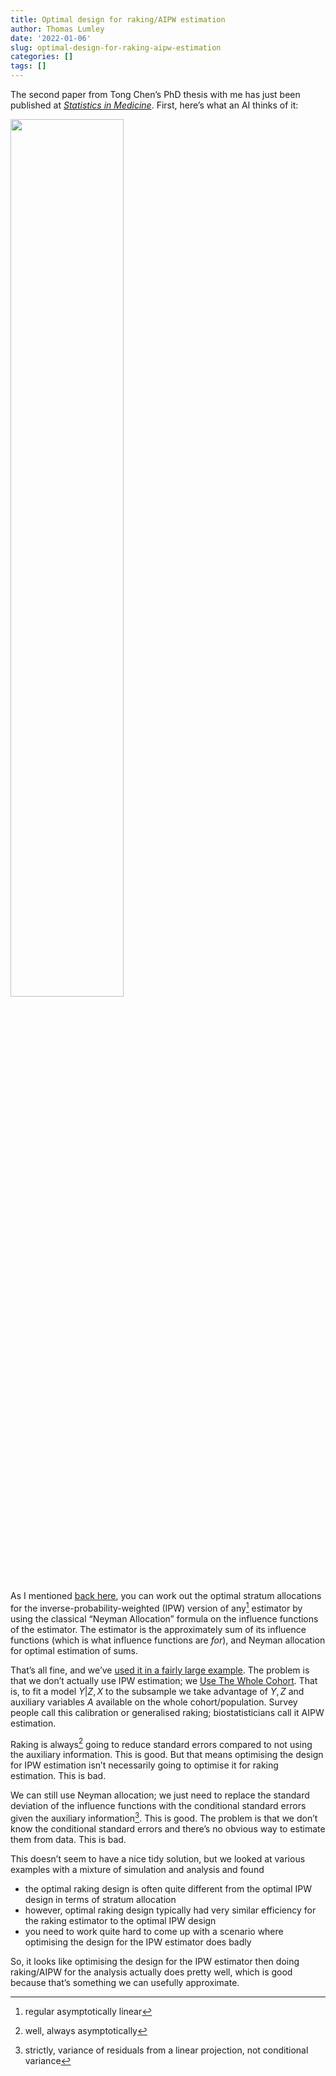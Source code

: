 ```yaml
---
title: Optimal design for raking/AIPW estimation
author: Thomas Lumley
date: '2022-01-06'
slug: optimal-design-for-raking-aipw-estimation
categories: []
tags: []
---
```


The second paper from Tong Chen's PhD thesis with me has just been published at [*Statistics in Medicine*](https://onlinelibrary.wiley.com/doi/10.1002/sim.9300). First, here's what an AI thinks of it:

![](images/Dream_TradingCard.jpg){width=60%}

As I mentioned [back here](https://notstatschat.rbind.io/2019/01/26/two-quick-survey-items/), you can work out the optimal stratum allocations for the inverse-probability-weighted (IPW) version of any^[regular asymptotically linear] estimator by using the classical "Neyman Allocation" formula on the influence functions of the estimator. The estimator is the approximately sum of its influence functions (which is what influence functions are *for*), and Neyman allocation for optimal estimation of sums.

That's all fine, and we've [used it in a fairly large example](https://arxiv.org/abs/2109.14001).  The problem is that we don't actually use IPW estimation; we [Use The Whole Cohort](https://www.ncbi.nlm.nih.gov/pmc/articles/PMC2768499/). That is, to fit a model $Y|Z,X$ to the subsample we take advantage of $Y,Z$ and auxiliary variables $A$ available on the whole cohort/population. Survey people call this calibration or generalised raking; biostatisticians call it AIPW estimation. 

Raking is always^[well, always asymptotically] going to reduce standard errors compared to not using the auxiliary information. This is good. But that means optimising the design for IPW estimation isn't necessarily going to optimise it for raking estimation. This is bad. 

We can still use Neyman allocation; we just need to replace the standard deviation of the influence functions with the conditional standard errors given the auxiliary information^[strictly, variance of residuals from a linear projection, not conditional variance]. This is good. The problem is that we don't know the conditional standard errors and there's no obvious way to estimate them from data. This is bad.

This doesn't seem to have a nice tidy solution, but we looked at various examples with a mixture of simulation and analysis and found

- the optimal raking design is often quite different from the optimal IPW design in terms of stratum allocation 
- however, optimal raking design typically had very similar efficiency for the raking estimator to the optimal IPW design
- you need to work quite hard to come up with a scenario where optimising the design for the IPW estimator does badly

So, it looks like optimising the design for the IPW estimator then doing raking/AIPW for the analysis actually does pretty well, which is good because that's something we can usefully approximate. 